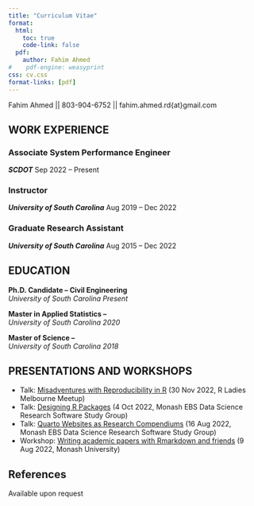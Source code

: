 ```yaml
---
title: "Curriculum Vitae"
format:
  html:
    toc: true
    code-link: false
  pdf:
    author: Fahim Ahmed
#    pdf-engine: weasyprint
css: cv.css
format-links: [pdf]
---
```


::: {.print-only .contact-block}
Fahim Ahmed ||  803-904-6752  ||  fahim.ahmed.rd{at}gmail.com
:::

## WORK EXPERIENCE{style="page-break-before: always"}

### Associate System Performance Engineer

***SCDOT*** [Sep 2022 -- Present]{.cvdate}


### Instructor

***University of South Carolina*** [Aug 2019 -- Dec 2022]{.cvdate}


### Graduate Research Assistant

***University of South Carolina*** [Aug 2015 -- Dec 2022]{.cvdate}




## EDUCATION

**Ph.D. Candidate -- Civil Engineering** <br> 
*University of South Carolina* [*Present*]{.cvdate}


**Master in Applied Statistics -- ** <br> 
*University of South Carolina* [*2020*]{.cvdate}

**Master of Science -- ** <br> 
*University of South Carolina* [*2018*]{.cvdate}



::: {.no-print}
## PRESENTATIONS AND WORKSHOPS

-   Talk: [Misadventures with Reproducibility in R](https://github.com/cynthiahqy/rladies-2022-11) (30 Nov 2022, R Ladies Melbourne Meetup)
-   Talk: [Designing R Packages](https://github.com/cynthiahqy/design-r-magic_2022-10) (4 Oct 2022, Monash EBS Data Science Research Software Study Group)
-   Talk: [Quarto Websites as Research Compendiums](https://github.com/cynthiahqy/quarto-wiki-template) (16 Aug 2022, Monash EBS Data Science Research Software Study Group)
-   Workshop: [Writing academic papers with Rmarkdown and friends](https://www.cynthiahqy.com/posts/r-markdown-and-friends/) (9 Aug 2022, Monash University)
:::

::: {.print-only}
## References
Available upon request
:::